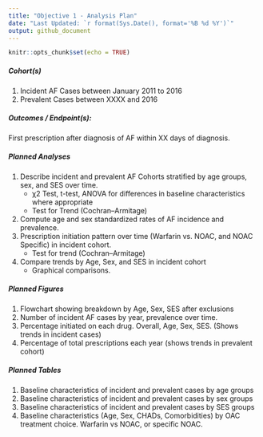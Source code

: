 ```yaml
---
title: "Objective 1 - Analysis Plan"
date: "Last Updated: `r format(Sys.Date(), format='%B %d %Y')`"
output: github_document
---
```


```r
knitr::opts_chunk$set(echo = TRUE)
```

##### Cohort(s)
1. Incident AF Cases between January 2011 to 2016
2. Prevalent Cases between XXXX and 2016

##### Outcomes / Endpoint(s): 
First prescription after diagnosis of AF within XX days of diagnosis.

##### Planned Analyses
1. 	Describe incident and prevalent AF Cohorts stratified by age groups, sex, and SES over time. 
    *	χ2 Test, t-test, ANOVA for differences in baseline characteristics where appropriate
    *	Test for Trend (Cochran–Armitage)
2.  Compute age and sex standardized rates of AF incidence and prevalence.
3.	Prescription initiation pattern over time (Warfarin vs. NOAC, and NOAC Specific) in incident cohort. 
    *	Test for trend (Cochran–Armitage)
4.	Compare trends by Age, Sex, and SES in incident cohort 
    *	Graphical comparisons.


##### Planned Figures
1. Flowchart showing breakdown by Age, Sex, SES after exclusions
2. Number of incident AF cases by year, prevalence over time.
3. Percentage initiated on each drug. Overall, Age, Sex, SES. (Shows trends in incident cases)
4. Percentage of total prescriptions each year (shows trends in prevalent cohort)

##### Planned Tables
1.	Baseline characteristics of incident and prevalent cases by age groups
2.	Baseline characteristics of incident and prevalent cases by sex groups 
3.	Baseline characteristics of incident and prevalent cases by SES groups 
4.	Baseline characteristics (Age, Sex, CHADs, Comorbidities) by OAC treatment choice. Warfarin vs NOAC, or specific NOAC.





